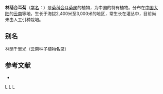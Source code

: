 {{Speciesbox 
| genus = Synotis
| species = sciatrephes
| authority = (W. W. Sm.) C. Jeffrey et [[陈艺林|Y. L. Chen]]
}}

'''林荫合耳菊'''（[[学名|学名]]：{{lang|la|''Synotis sciatrephes''}}）是[[菊科|菊科]][[合耳菊属|合耳菊属]]的植物，为中国的特有植物。分布在[[中国大陆|中国大陆]]的[[云南|云南]]等地，生长于海拔2,400米至3,000米的地区，常生长在灌丛中，目前尚未由人工引种栽培。

== 别名 ==
林荫千里光（云南种子植物名录）

== 参考文献 ==
<div class="references-small">
* {{cite web| url =http://www.bioinfo.cn/db05/KmzwSpecies.php?action=view&id=5777| title =林荫合耳菊| work =《中国高等植物数据库全库》| publisher =中国科学院微生物研究所| author =昆明植物研究所| accessdate =2009-02-25| deadurl =yes| archiveurl =https://web.archive.org/web/20160305092850/http://www.bioinfo.cn/db05/KmzwSpecies.php?action=view&id=5777| archivedate =2016-03-05}}
</div>
{{Taxonbar|from=Q11106907}}

[[Category:合耳菊属|L]]
[[Category:中國特有植物|L]]
[[Category:云南植物|L]]
